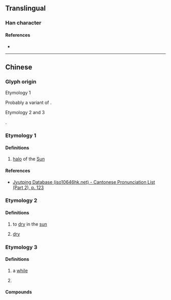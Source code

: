 {{character info}}
==Translingual==

===Han character===
{{Han char|rn=72|rad=日|as=09|sn=13|four=|canj=APMM,XAPMM|ids=⿰日恒}}

====References====
* {{Han ref|kx=0497.340|hdz=21526.080|uh=6685|ud=26245}}

----

==Chinese==

===Glyph origin===
; Etymology 1
{{Han etym}}
Probably a variant of {{l|zh|晅}}.
; Etymology 2 and 3
{{Han compound|日|恆|t1=sun|ls=psc|c1=s|c2=p|no_och=1}}.

===Etymology 1===
{{zh-forms}}

{{zh-pron
|m=xuǎn
|c=hyun1,syun2
|mc=y
|oc=y
|cat=n
}}

====Definitions====
{{zh-hanzi}}

# {{zh-o}} [[halo]] of the [[Sun]]

====References====
* [http://www.iso10646hk.net/jp/document/download.jsp Jyutping Database (iso10646hk.net) - Cantonese Pronunciation List (Part 2), p. 123]

===Etymology 2===
{{zh-forms|alt=𣈶}}
{{zh-pron
|m=gèng
|cat=v,a
}}

====Definitions====
{{zh-hanzi}}

# {{zh-o}} to [[dry]] in the [[sun]]
# {{zh-o}} [[dry]]

===Etymology 3===
{{zh-forms}}

{{zh-pron
|md=òng
|cat=n
}}

====Definitions====
{{zh-hanzi}}

# {{lb|zh|Min Dong}} a [[while]]
# {{lb|zh|Min Dong}} {{n-g|[[measure word]] for spells of precipitation and wind; also for a burst of smell}}

====Compounds====
{{zh-der|仂暅}}